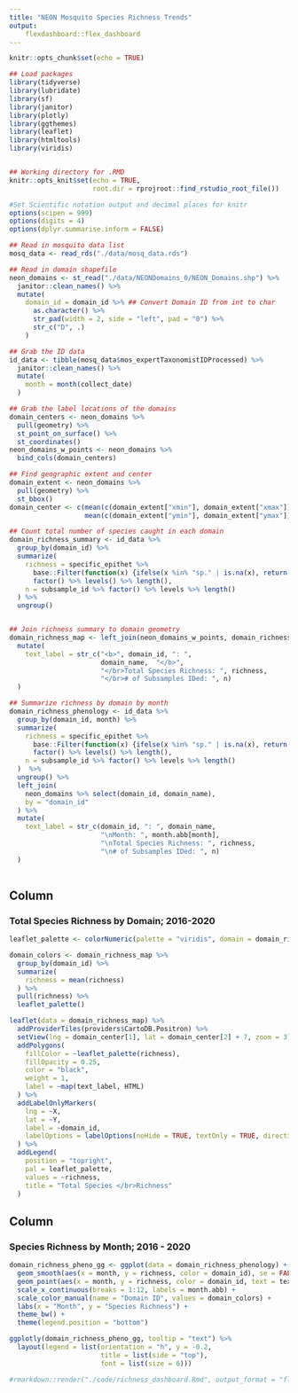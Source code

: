 ```yaml
---
title: "NEON Mosquito Species Richness Trends"
output:
    flexdashboard::flex_dashboard
---
```


```r
knitr::opts_chunk$set(echo = TRUE)

## Load packages
library(tidyverse)
library(lubridate)
library(sf)
library(janitor)
library(plotly)
library(ggthemes)
library(leaflet)
library(htmltools)
library(viridis)


## Working directory for .RMD
knitr::opts_knit$set(echo = TRUE,
                     root.dir = rprojroot::find_rstudio_root_file())

#Set Scientific notation output and decimal places for knitr
options(scipen = 999)
options(digits = 4)
options(dplyr.summarise.inform = FALSE)

```

```r

## Read in mosquito data list
mosq_data <- read_rds("./data/mosq_data.rds")

## Read in domain shapefile
neon_domains <- st_read("./data/NEONDomains_0/NEON_Domains.shp") %>%
  janitor::clean_names() %>%
  mutate(
    domain_id = domain_id %>% ## Convert Domain ID from int to char
      as.character() %>%
      str_pad(width = 2, side = "left", pad = "0") %>%
      str_c("D", .)
    )

## Grab the ID data
id_data <- tibble(mosq_data$mos_expertTaxonomistIDProcessed) %>%
  janitor::clean_names() %>%
  mutate(
    month = month(collect_date)
  )

```

```r

## Grab the label locations of the domains
domain_centers <- neon_domains %>% 
  pull(geometry) %>% 
  st_point_on_surface() %>% 
  st_coordinates()
neon_domains_w_points <- neon_domains %>% 
  bind_cols(domain_centers)

## Find geographic extent and center
domain_extent <- neon_domains %>%
  pull(geometry) %>%
  st_bbox()
domain_center <- c(mean(c(domain_extent["xmin"], domain_extent["xmax"])), 
                   mean(c(domain_extent["ymin"], domain_extent["ymax"])))

## Count total number of species caught in each domain
domain_richness_summary <- id_data %>%
  group_by(domain_id) %>%
  summarize(
    richness = specific_epithet %>% 
      base::Filter(function(x) {ifelse(x %in% "sp." | is.na(x), return(FALSE), return(TRUE))}, .) %>%
      factor() %>% levels() %>% length(),
    n = subsample_id %>% factor() %>% levels %>% length()
  ) %>%
  ungroup()


## Join richness summary to domain geometry  
domain_richness_map <- left_join(neon_domains_w_points, domain_richness_summary, by = "domain_id") %>%
  mutate(
    text_label = str_c("<b>", domain_id, ": ",
                       domain_name,  "</b>",
                       "</br>Total Species Richness: ", richness,
                       "</br># of Subsamples IDed: ", n)
  )

## Summarize richness by domain by month
domain_richness_phenology <- id_data %>% 
  group_by(domain_id, month) %>%
  summarize(
    richness = specific_epithet %>% 
      base::Filter(function(x) {ifelse(x %in% "sp." | is.na(x), return(FALSE), return(TRUE))}, .) %>%
      factor() %>% levels() %>% length(),
    n = subsample_id %>% factor() %>% levels %>% length()
  )  %>%
  ungroup() %>%
  left_join(
    neon_domains %>% select(domain_id, domain_name),
    by = "domain_id"
  ) %>%
  mutate(
    text_label = str_c(domain_id, ": ", domain_name,
                       "\nMonth: ", month.abb[month],
                       "\nTotal Species Richness: ", richness,
                       "\n# of Subsamples IDed: ", n)
  )
  
```

Column 
-------------------------------------
    
### Total Species Richness by Domain; 2016-2020

```r



leaflet_palette <- colorNumeric(palette = "viridis", domain = domain_richness_map$richness)

domain_colors <- domain_richness_map %>%
  group_by(domain_id) %>%
  summarize(
    richness = mean(richness)
  ) %>%
  pull(richness) %>%
  leaflet_palette()

leaflet(data = domain_richness_map) %>%
  addProviderTiles(providers$CartoDB.Positron) %>% 
  setView(lng = domain_center[1], lat = domain_center[2] + 7, zoom = 3) %>%
  addPolygons(
    fillColor = ~leaflet_palette(richness),
    fillOpacity = 0.25,
    color = "black",
    weight = 1,
    label = ~map(text_label, HTML)
  ) %>%
  addLabelOnlyMarkers(
    lng = ~X,
    lat = ~Y,
    label = ~domain_id,
    labelOptions = labelOptions(noHide = TRUE, textOnly = TRUE, direction = "center")
  ) %>%
  addLegend(
    position = "topright",
    pal = leaflet_palette,
    values = ~richness,
    title = "Total Species </br>Richness"
  )

```

Column 
-------------------------------------
    
### Species Richness by Month; 2016 - 2020

```r

domain_richness_pheno_gg <- ggplot(data = domain_richness_phenology) +
  geom_smooth(aes(x = month, y = richness, color = domain_id), se = FALSE, size = 0.5, span = 0.4) +
  geom_point(aes(x = month, y = richness, color = domain_id, text = text_label)) +
  scale_x_continuous(breaks = 1:12, labels = month.abb) +
  scale_color_manual(name = "Domain ID", values = domain_colors) +
  labs(x = "Month", y = "Species Richness") +
  theme_bw() +
  theme(legend.position = "bottom")

ggplotly(domain_richness_pheno_gg, tooltip = "text") %>%
  layout(legend = list(orientation = "h", y = -0.2,
                       title = list(side = "top"),
                       font = list(size = 6)))
```

```r

#rmarkdown::render("./code/richness_dashboard.Rmd", output_format = "flexdashboard::flex_dashboard")

```
